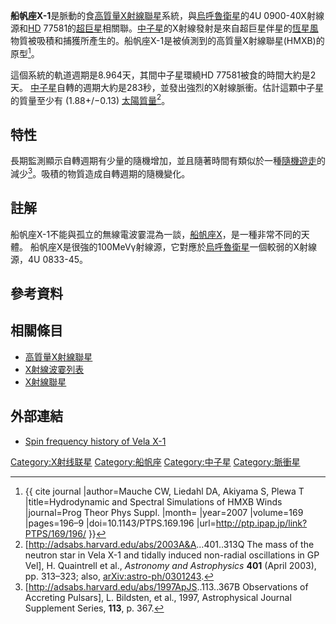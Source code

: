 {{Sky|09|02|06.860|-|40|33|16.91|6200}}
{{Starbox begin
| name=船帆座 X-1
}}
{{Starbox observe 
| epoch=[[J2000.0|J2000.0]] ([[國際天球参考系統|ICRS]]) 
| constell=[[船帆座|船帆座]] 
| ra={{RA|09|02|06.860}} 
| dec={{DEC|-40|33|16.91}}
}} 
{{Starbox character
| class = B0.5Ib <!--Stellar class-->
| appmag_1_passband =B <!-- Passband for second apparent magnitude (e.g., H, J, K, etc.) -->
| appmag_1 =7.301<!-- Value of second apparent magnitude  -->
| appmag_2_passband = V<!-- Passband for first apparent magnitude (e.g., H, J, K, etc.) -->
| appmag_2 =6.926<!-- Value of first apparent magnitude  -->
| appmag_3_passband = J<!-- Passband for third apparent magnitude (e.g., H, J, K, etc.) -->
| appmag_3 =5.833±0.020 <!-- Value of third apparent magnitude  -->
| appmag_4_passband = H<!-- Passband for fourth apparent magnitude (e.g., H, J, K, etc.) -->
| appmag_4 =5.705±0.034 <!-- Value of fourth apparent magnitude  -->
| appmag_5_passband = K<!-- Passband for fifth apparent magnitude (e.g., H, J, K, etc.) -->
| appmag_5 =5.596±0.024 <!-- Value of fifth apparent magnitude  -->
| r-i = <!--R-I color-->
| v-r = <!--V-R color-->
| b-v = 0.50<!--B-V color-->
| u-b =-0.51 <!--U-B color-->
| variable =''複合型''<!--Variability type-->
}}
{{Starbox astrometry 
| prop_mo_ra=−5.81 
| prop_mo_dec=8.25
| dist_ly=6200±650
| dist_pc=1900±200
}}
{{Starbox detail
| mass=1.88 <br /> (中子星)
| rotation=8.964 天 (超巨星)
<!---
| radius=?
| luminosity=?
| temperature=?
| metal=?
| age=? 
-->
}}
{{Starbox catalog |
 names='''Supergiant component:''' GP Vel, [[Henry_Draper_catalogue|HD]] 77581, [[Smithsonian_Astrophysical_Observatory_Star_Catalog|SAO]] 220767, [[Hipparcos_catalogue|HIP]] 44368, [[Bonner_Durchmusterung|CPD]]-40°3072, [[Bonner_Durchmusterung|CD]]-40°4838; <br>'''X-ray component:''' 1XRS 09002-403, 1RXS J090207.0-403311, 4U 0900-40}} 
{{Starbox sources
|<ref> SIMBAD [http://simbad.u-strasbg.fr/simbad/sim-id?Ident=HD+77581] </ref>
|HIP
|[[Combined_General_Catalogue_of_Variable_Stars|GCVS]] (4.2)|<ref>[http://cdsads.u-strasbg.fr/abs/1977A&AS...27..215K UBV, Hβ and polarization measurements of 1660 southern OB stars], G. Klare and Th. Neckel, ''Astron. Astrophys., Suppl. Ser.'' '''27''' (February 1977), pp. 215–247.</ref><sup>,</sup>
<ref>[http://adsabs.harvard.edu/abs/1985ApJ...288..284S Ultraviolet spectroscopic observations of HD 77581 (Vela X-1 = 4U 0900-40)], K. Sadakane et al., ''Astrophysical Journal'' '''288''' (January 1, 1985), pp. 284–291.</ref>}}
{{Starbox end}}

'''船帆座X-1'''是脈動的食[[X射線雙星#高質量X射線雙星|高質量X射線聯星]]系統，與[[烏呼魯衛星|烏呼魯衛星]]的4U 0900-40X射線源和[[HD星表|HD]] 77581的[[超巨星|超巨星]]相關聯。[[中子星|中子星]]的X射線發射是來自超巨星伴星的[[恆星風|恆星風]]物質被吸積和捕獲所產生的。船帆座X-1是被偵測到的高質量X射線聯星(HMXB)的原型<ref name=Mauche>{{ cite journal |author=Mauche CW, Liedahl DA, Akiyama S, Plewa T |title=Hydrodynamic and Spectral Simulations of HMXB Winds |journal=Prog Theor Phys Suppl. |month= |year=2007 |volume=169 |pages=196–9 |doi=10.1143/PTPS.169.196 |url=http://ptp.ipap.jp/link?PTPS/169/196/ }}</ref>。

這個系統的軌道週期是8.964天，其間中子星環繞HD 77581被食的時間大約是2天。 
[[中子星|中子星]]自轉的週期大約是283秒，並發出強烈的X射線脈衝。估計這顆中子星的質量至少有 (1.88+/−0.13) [[太陽質量|太陽質量]]<ref>[http://adsabs.harvard.edu/abs/2003A&A...401..313Q The mass of the neutron star in Vela X-1 and tidally induced non-radial oscillations in GP Vel], H. Quaintrell et al., ''Astronomy and Astrophysics'' '''401''' (April 2003), pp. 313–323; also, [http://arxiv.org/abs/astro-ph/0301243 arXiv:astro-ph/0301243].</ref>。

== 特性  ==
長期監測顯示自轉週期有少量的隨機增加，並且隨著時間有類似於一種[[隨機遊走|隨機遊走]]的減少<ref> [http://adsabs.harvard.edu/abs/1997ApJS..113..367B Observations of Accreting Pulsars], L. Bildsten, et al., 1997, Astrophysical Journal Supplement Series, '''113''', p. 367.</ref>。吸積的物質造成自轉週期的隨機變化。 

== 註解 ==
船帆座X-1不能與孤立的無線電波霎混為一談，[[船帆座X|船帆座X]]，是一種非常不同的天體。
船帆座X是很強的100MeVγ射線源，它對應於[[烏呼魯衛星|烏呼魯衛星]]一個較弱的X射線源，4U 0833-45。

== 參考資料 ==
<references />

== 相關條目 ==
* [[X射線雙星#高質量X射線雙星|高質量X射線聯星]]
* [[X射線波霎列表|X射線波霎列表]]
* [[X射線雙星|X射線聯星]]

== 外部連結 ==
* [http://f64.nsstc.nasa.gov/batse/pulsar/data/sources/velax1.html Spin frequency history of Vela X-1]


[[Category:X射线联星|Category:X射线联星]]
[[Category:船帆座|Category:船帆座]]
[[Category:中子星|Category:中子星]]
[[Category:脈衝星|Category:脈衝星]]